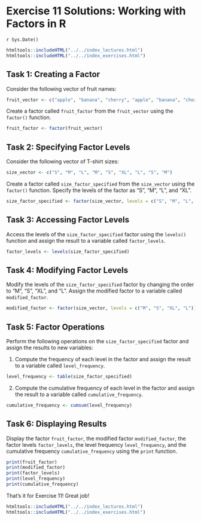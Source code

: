 # Exercise 11 Solutions: Working with Factors in R
`r Sys.Date()`

```r
htmltools::includeHTML("../../index_lectures.html")
htmltools::includeHTML("../../index_exercises.html")
```



## Task 1: Creating a Factor

Consider the following vector of fruit names:


```r
fruit_vector <- c("apple", "banana", "cherry", "apple", "banana", "cherry")
```


Create a factor called `fruit_factor` from the `fruit_vector` using the
`factor()` function.


```r
fruit_factor <- factor(fruit_vector)
```

## Task 2: Specifying Factor Levels


Consider the following vector of T-shirt sizes:


```r
size_vector <- c("S", "M", "L", "M", "S", "XL", "L", "S", "M")
```


Create a factor called `size_factor_specified` from the `size_vector` using
the `factor()` function. Specify the levels of the factor as "S", "M", "L",
and "XL".


```r
size_factor_specified <- factor(size_vector, levels = c("S", "M", "L", "XL"))
```

## Task 3: Accessing Factor Levels


Access the levels of the `size_factor_specified` factor using the `levels()`
function and assign the result to a variable called `factor_levels`.


```r
factor_levels <- levels(size_factor_specified)
```

## Task 4: Modifying Factor Levels


Modify the levels of the `size_factor_specified` factor by changing the order
to "M", "S", "XL", and "L". Assign the modified factor to a variable called
`modified_factor`.


```r
modified_factor <- factor(size_vector, levels = c("M", "S", "XL", "L"))
```

## Task 5: Factor Operations


Perform the following operations on the `size_factor_specified` factor and
assign the results to new variables:

1. Compute the frequency of each level in the factor and assign the result to
   a variable called `level_frequency`.


```r
level_frequency <- table(size_factor_specified)
```

2. Compute the cumulative frequency of each level in the factor and assign
   the result to a variable called `cumulative_frequency`.


```r
cumulative_frequency <- cumsum(level_frequency)
```

## Task 6: Displaying Results

Display the factor `fruit_factor`, the modified factor `modified_factor`, the
factor levels `factor_levels`, the level frequency `level_frequency`, and the
cumulative frequency `cumulative_frequency` using the `print` function.


```r
print(fruit_factor)
print(modified_factor)
print(factor_levels)
print(level_frequency)
print(cumulative_frequency)
```

That's it for Exercise 11! Great job!


```r
htmltools::includeHTML("../../index_lectures.html")
htmltools::includeHTML("../../index_exercises.html")
```

